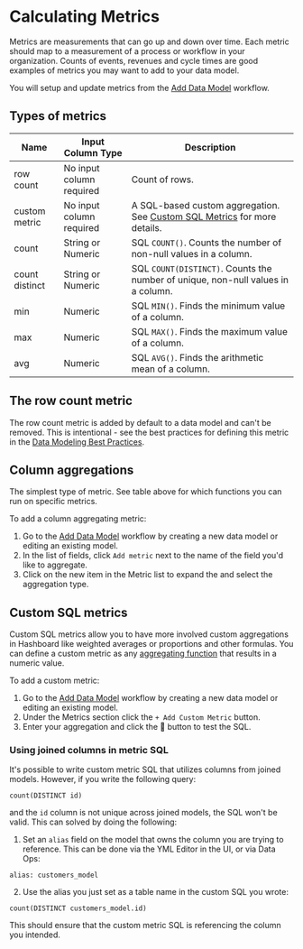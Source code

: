 # Calculating Metrics

Metrics are measurements that can go up and down over time.
Each metric should map to a measurement of a process or workflow in your organization.
Counts of events, revenues and cycle times are good examples of metrics you may want to add to your data model.

You will setup and update metrics from the [Add Data Model](/docs/data-modeling/add-data-model) workflow.

## Types of metrics

| Name           | Input Column Type        | Description                                                                                                                |
| -------------- | ------------------------ | -------------------------------------------------------------------------------------------------------------------------- |
| row count      | No input column required | Count of rows.                                                                                                             |
| custom metric  | No input column required | A SQL-based custom aggregation. See [Custom SQL Metrics](/docs/data-modeling/metrics#custom-sql-metrics) for more details. |
| count          | String or Numeric        | SQL `COUNT()`. Counts the number of non-null values in a column.                                                           |
| count distinct | String or Numeric        | SQL `COUNT(DISTINCT)`. Counts the number of unique, non-null values in a column.                                           |
| min            | Numeric                  | SQL `MIN()`. Finds the minimum value of a column.                                                                          |
| max            | Numeric                  | SQL `MAX()`. Finds the maximum value of a column.                                                                          |
| avg            | Numeric                  | SQL `AVG()`. Finds the arithmetic mean of a column.                                                                        |

## The row count metric

The row count metric is added by default to a data model and can't be removed. This is intentional - see the best practices for defining this metric in the [Data Modeling Best Practices](/docs/data-modeling/best-practices).

## Column aggregations

The simplest type of metric. See table above for which functions you can run on specific metrics.

To add a column aggregating metric:

1. Go to the [Add Data Model](/docs/data-modeling/add-data-model) workflow by creating a new data model or editing an existing model.
2. In the list of fields, click `Add metric` next to the name of the field you'd like to aggregate.
3. Click on the new item in the Metric list to expand the and select the aggregation type.

## Custom SQL metrics

Custom SQL metrics allow you to have more involved custom aggregations in Hashboard like weighted averages or proportions and other formulas. You can define a custom metric as any [aggregating function](https://www.datacamp.com/community/tutorials/aggregate-functions-sql) that results in a numeric value.

To add a custom metric:

1. Go to the [Add Data Model](/docs/data-modeling/add-data-model) workflow by creating a new data model or editing an existing model.
2. Under the Metrics section click the `+ Add Custom Metric` button.
3. Enter your aggregation and click the 🔄 button to test the SQL.

### Using joined columns in metric SQL

It's possible to write custom metric SQL that utilizes columns from joined models. However, if you write the following query:

```
count(DISTINCT id)
```

and the `id` column is not unique across joined models, the SQL won't be valid. This can solved by doing the following:

1. Set an `alias` field on the model that owns the column you are trying to reference. This can be done via the YML Editor in the UI, or via Data Ops:
```
alias: customers_model
```
2. Use the alias you just set as a table name in the custom SQL you wrote:
```
count(DISTINCT customers_model.id)
```

This should ensure that the custom metric SQL is referencing the column you intended.

